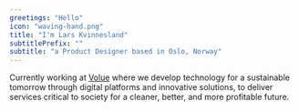 ```yaml
---
greetings: "Hello"
icon: "waving-hand.png"
title: "I'm Lars Kvinnesland"
subtitlePrefix: ""
subtitle: "a Product Designer based in Oslo, Norway"
---
```


Currently working at <span style="color:#faa600">[Volue](www.volue.com)</span> where we develop technology for a sustainable tomorrow through digital platforms and innovative solutions, to deliver services critical to society for a cleaner, better, and more profitable future.
